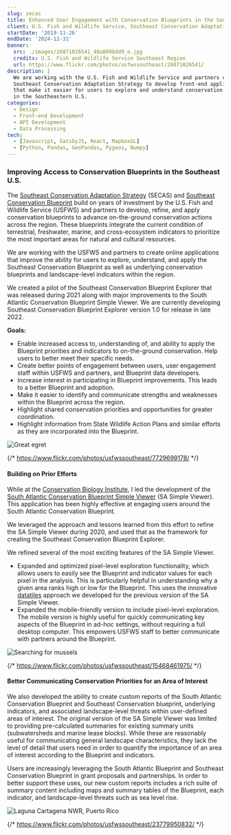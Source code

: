 ```yaml
---
slug: secas
title: Enhanced User Engagement with Conservation Blueprints in the Southeastern U.S.
client: U.S. Fish and Wildlife Service, Southeast Conservation Adaptation Strategy
startDate: '2019-11-26'
endDate: '2024-12-31'
banner:
  src: ./images/26871026541_48a8096dd9_o.jpg
  credits: U.S. Fish and Wildlife Service Southeast Region
  url: https://www.flickr.com/photos/usfwssoutheast/26871026541/
description: |
  We are working with the U.S. Fish and Wildlife Service and partners under the
  Southeast Conservation Adaptation Strategy to develop front-end applications
  that make it easier for users to explore and understand conservation blueprints
  in the Southeastern U.S.
categories:
  - Design
  - Front-end Development
  - API Development
  - Data Processing
tech:
  - [Javascript, GatsbyJS, React, MapboxGL]
  - [Python, Pandas, GeoPandas, Pygeos, Numpy]
---
```


### Improving Access to Conservation Blueprints in the Southeast U.S.

The [Southeast Conservation Adaptation Strategy](http://secassoutheast.org/)
(SECAS) and [Southeast Conservation Blueprint](http://secassoutheast.org/blueprint.html)
build on years of investment by the U.S. Fish and Wildlife Service
(USFWS) and partners to develop, refine, and apply conservation blueprints to
advance on-the-ground conservation actions across the region. These blueprints
integrate the current condition of terrestrial, freshwater, marine, and
cross-ecosystem indicators to prioritize the most important areas for natural
and cultural resources.

We are working with the USFWS and partners to create online applications that
improve the ability for users to explore, understand, and apply the Southeast
Conservation Blueprint as well as underlying conservation blueprints and
landscape-level indicators within the region.

We created a pilot of the Southeast Conservation Blueprint Explorer that
was released during 2021 along with major improvements to the South Atlantic
Conservation Blueprint Simple Viewer. We are currently developing Southeast
Conservation Blueprint Explorer version 1.0 for release in late 2022.

**Goals:**

- Enable increased access to, understanding of, and ability to apply the
  Blueprint priorities and indicators to on-the-ground conservation. Help users to
  better meet their specific needs.
- Create better points of engagement between users, user engagement staff within
  USFWS and partners, and Blueprint data developers.
- Increase interest in participating in Blueprint improvements. This leads to a
  better Blueprint and adoption.
- Make it easier to identify and communicate strengths and weaknesses within the
  Blueprint across the region.
- Highlight shared conservation priorities and opportunities for greater coordination.
- Highlight information from State Wildlife Action Plans and similar efforts as
  they are incorporated into the Blueprint.

![Great egret](./images/7729699178_1b523e4d81_k.jpg 'Great egret.  Photo: U.S. Fish and Wildlife Service Southeast Region')

{/* https://www.flickr.com/photos/usfwssoutheast/7729699178/ */}

#### Building on Prior Efforts

While at the [Conservation Biology Institute](https://consbio.org), I led the
development of the [South Atlantic Conservation Blueprint Simple
Viewer](https://blueprint.southatlanticlcc.org/) (SA Simple Viewer). This application has been
highly effective at engaging users around the South Atlantic Conservation Blueprint.

We leveraged the approach and lessons learned from this effort to refine the SA
Simple Viewer during 2020, and used that as the framework for creating the
Southeast Conservation Blueprint Explorer.

We refined several of the most exciting features of the SA Simple Viewer.

- Expanded and optimized pixel-level exploration functionality, which allows users
  to easily see the Blueprint and indicator values for each pixel in the analysis.
  This is particularly helpful in understanding why a given area ranks high or low
  for the Blueprint. This uses the innovative
  [datatiles](https://github.com/brendan-ward/datatiles) approach we developed
  for the previous version of the SA Simple Viewer.
- Expanded the mobile-friendly version to include pixel-level exploration. The
  mobile version is highly useful for quickly communicating key aspects of the
  Blueprint in ad-hoc settings, without requiring a full desktop computer. This
  empowers USFWS staff to better communicate with partners around the Blueprint.

![Searching for mussels](./images/15468461975_269df5c6ab_k.jpg 'Montreat College student searches for mussels.  Photo: U.S. Fish and Wildlife Service Southeast Region')

{/* https://www.flickr.com/photos/usfwssoutheast/15468461975/ */}

#### Better Communicating Conservation Priorities for an Area of Interest

We also developed the ability to create custom reports of the South Atlantic
Conservation Blueprint and Southeast Conservation blueprint, underlying
indicators, and associated landscape-level threats within user-defined areas of
interest. The original version of the SA Simple Viewer was limited to providing
pre-calculated summaries for existing summary units (subwatersheds and marine
lease blocks). While these are reasonably useful for communicating general
landscape characteristics, they lack the level of detail that users need in
order to quantify the importance of an area of interest according to the
Blueprint and indicators.

Users are increasingly leveraging the South Atlantic Blueprint and Southeast
Conservation Blueprint in grant proposals and partnerships. In order to better
support these uses, our new custom reports includes a rich suite of summary
content including maps and summary tables of the Blueprint, each indicator, and
landscape-level threats such as sea level rise.

![Laguna Cartagena NWR, Puerto Rico](./images/23779950832_2375246589_k.jpg 'Laguna Cartagena NWR, Puerto Rico.  Photo: U.S. Fish and Wildlife Service Southeast Region')

{/* https://www.flickr.com/photos/usfwssoutheast/23779950832/ */}
